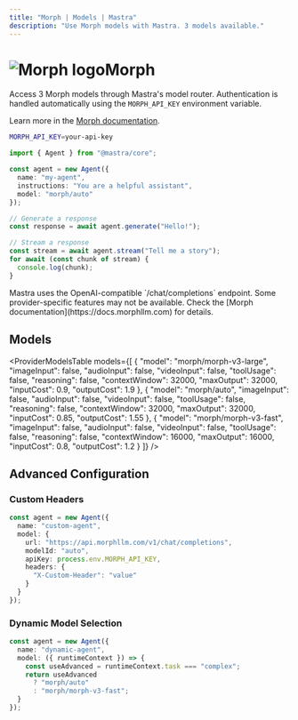 ```yaml
---
title: "Morph | Models | Mastra"
description: "Use Morph models with Mastra. 3 models available."
---
```




# <img src="https://models.dev/logos/morph.svg" alt="Morph logo" className="inline w-8 h-8 mr-2 align-middle dark:invert dark:brightness-0 dark:contrast-200" />Morph

Access 3 Morph models through Mastra's model router. Authentication is handled automatically using the `MORPH_API_KEY` environment variable.

Learn more in the [Morph documentation](https://docs.morphllm.com).

```bash
MORPH_API_KEY=your-api-key
```

```typescript
import { Agent } from "@mastra/core";

const agent = new Agent({
  name: "my-agent",
  instructions: "You are a helpful assistant",
  model: "morph/auto"
});

// Generate a response
const response = await agent.generate("Hello!");

// Stream a response
const stream = await agent.stream("Tell me a story");
for await (const chunk of stream) {
  console.log(chunk);
}
```

<Callout type="info">
Mastra uses the OpenAI-compatible `/chat/completions` endpoint. Some provider-specific features may not be available. Check the [Morph documentation](https://docs.morphllm.com) for details.
</Callout>

## Models

<ProviderModelsTable 
  models={[
  {
    "model": "morph/morph-v3-large",
    "imageInput": false,
    "audioInput": false,
    "videoInput": false,
    "toolUsage": false,
    "reasoning": false,
    "contextWindow": 32000,
    "maxOutput": 32000,
    "inputCost": 0.9,
    "outputCost": 1.9
  },
  {
    "model": "morph/auto",
    "imageInput": false,
    "audioInput": false,
    "videoInput": false,
    "toolUsage": false,
    "reasoning": false,
    "contextWindow": 32000,
    "maxOutput": 32000,
    "inputCost": 0.85,
    "outputCost": 1.55
  },
  {
    "model": "morph/morph-v3-fast",
    "imageInput": false,
    "audioInput": false,
    "videoInput": false,
    "toolUsage": false,
    "reasoning": false,
    "contextWindow": 16000,
    "maxOutput": 16000,
    "inputCost": 0.8,
    "outputCost": 1.2
  }
]}
/>

## Advanced Configuration

### Custom Headers

```typescript
const agent = new Agent({
  name: "custom-agent",
  model: {
    url: "https://api.morphllm.com/v1/chat/completions",
    modelId: "auto",
    apiKey: process.env.MORPH_API_KEY,
    headers: {
      "X-Custom-Header": "value"
    }
  }
});
```

### Dynamic Model Selection

```typescript
const agent = new Agent({
  name: "dynamic-agent",
  model: ({ runtimeContext }) => {
    const useAdvanced = runtimeContext.task === "complex";
    return useAdvanced 
      ? "morph/auto"
      : "morph/morph-v3-fast";
  }
});
```
